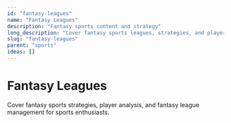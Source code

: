 ```yaml
---
id: "fantasy-leagues"
name: "Fantasy Leagues"
description: "Fantasy sports content and strategy"
long_description: "Cover fantasy sports leagues, strategies, and player analysis"
slug: "fantasy-leagues"
parent: "sports"
ideas: []
---
```


# Fantasy Leagues

Cover fantasy sports strategies, player analysis, and fantasy league management for sports enthusiasts.